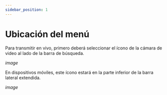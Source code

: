 ---
sidebar_position: 1
---

# Ubicación del menú

Para transmitir en vivo, primero deberá seleccionar el ícono de la cámara de video al lado de la barra de búsqueda.

*image*

En dispositivos móviles, este ícono estará en la parte inferior de la barra lateral extendida.

*image*